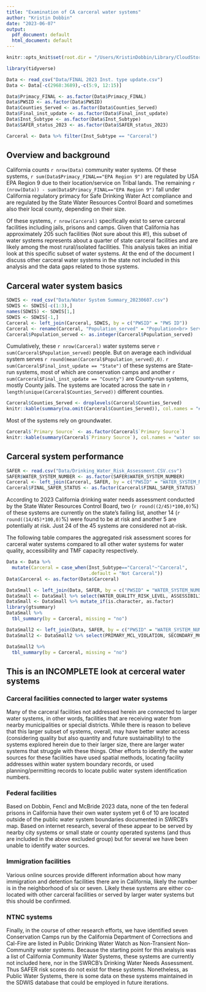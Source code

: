 ```yaml
---
title: "Examination of CA carceral water systems"
author: "Kristin Dobbin"
date: "2023-06-07"
output:
  pdf_document: default
  html_document: default
---
```


```r
knitr::opts_knit$set(root.dir = "/Users/KristinDobbin/Library/CloudStorage/Dropbox/Projects/R_Projects/CAcarceralwatersystems", warning=FALSE, message=FALSE, include=FALSE)
```


```r

library(tidyverse)

Data <- read_csv("Data/FINAL 2023 Inst. type update.csv")
Data <- Data[-c(2968:3689),-c(5:9, 12:15)]

Data$Primacy_FINAL <- as.factor(Data$Primacy_FINAL)
Data$PWSID <- as.factor(Data$PWSID)
Data$Counties_Served <- as.factor(Data$Counties_Served)
Data$Final_inst_update <- as.factor(Data$Final_inst_update)
Data$Inst_Subtype <- as.factor(Data$Inst_Subtype)
Data$SAFER_status_2023 <- as.factor(Data$SAFER_status_2023)

Carceral <- Data %>% filter(Inst_Subtype == "Carceral")
```

## Overview and background

California counts `r nrow(Data)` community water systems. Of these systems,  `r sum(Data$Primacy_FINAL=="EPA Region 9")` are regulated by USA EPA Region 9 due to their location/service on Tribal lands. The remaining `r (nrow(Data)) - sum(Data$Primacy_FINAL=="EPA Region 9")` fall under California regulatory primacy for Safe Drinking Water Act compliance and are regulated by the State Water Resources Control Board and sometimes also their local county, depending on their size. 

Of these systems, `r nrow(Carceral)` specifically exist to serve carceral facilities including jails, prisons and camps. Given that California has approximately 205 such facilities (Not sure about this #!), this subset of water systems represents about a quarter of state carceral facilities and are likely among the most rural/isolated facilities. This analysis takes an initial look at this specific subset of water systems. At the end of the document I discuss other carceral water systems in the state not included in this analysis and the data gaps related to those systems.  

## Carceral water system basics

```r
SDWIS <- read_csv("Data/Water System Summary_20230607.csv")
SDWIS <- SDWIS[-c(1:3),]
names(SDWIS) <- SDWIS[1,]
SDWIS <- SDWIS[-1,]
Carceral <- left_join(Carceral, SDWIS, by = c("PWSID" = "PWS ID"))
Carceral <- rename(Carceral, "Population_served" = "Population<br> Served Count")
Carceral$Population_served <- as.integer(Carceral$Population_served)
```

Cumulatively, these `r nrow(Carceral)` water systems serve  `r sum(Carceral$Population_served)` people. But on average each individual system serves `r round(mean(Carceral$Population_served),0)`. `r sum(Carceral$Final_inst_update == "State")` of these systems are State-run systems, most of which are conservation camps and another `r sum(Carceral$Final_inst_update == "County")` are County-run systems, mostly County jails. The systems are located across the sate in `r length(unique(Carceral$Counties_Served))` different counties.

```r
Carceral$Counties_Served <- droplevels(Carceral$Counties_Served)
knitr::kable(summary(na.omit(Carceral$Counties_Served)), col.names = "# of systems")
```

Most of the systems rely on groundwater. 

```r
Carceral$`Primary Source` <- as.factor(Carceral$`Primary Source`)
knitr::kable(summary(Carceral$`Primary Source`), col.names = "water source")
```


## Carceral system performance 

```r
SAFER <- read.csv("Data/Drinking_Water_Risk_Assessment.CSV.csv")
SAFER$WATER_SYSTEM_NUMBER <- as.factor(SAFER$WATER_SYSTEM_NUMBER)
Carceral <- left_join(Carceral, SAFER, by = c("PWSID" = "WATER_SYSTEM_NUMBER"))
Carceral$FINAL_SAFER_STATUS <- as.factor(Carceral$FINAL_SAFER_STATUS)

```

According to 2023 California drinking water needs assessment conducted by the State Water Resources Control Board, two (`r round((2/45)*100,0)`%) of these systems are currently on the state's failing list, another 14 (`r round((14/45)*100,0)`%) were found to be at risk and another 5 are potentially at risk. Just 24 of the 45 systems are considered not at-risk. 

The following table compares the aggregated risk assessment scores for carceral water systems compared to all other water systems for water quality, accessibility and TMF capacity respectively. 

```r
Data <- Data %>%
  mutate(Carceral = case_when(Inst_Subtype=="Carceral"~"Carceral",
                              .default = "Not Carceral"))
Data$Carceral <- as.factor(Data$Carceral)

DataSmall <- left_join(Data, SAFER, by = c("PWSID" = "WATER_SYSTEM_NUMBER"))
DataSmall <- DataSmall %>% select(WATER_QUALITY_RISK_LEVEL, ASSESSIBILITY_RISK_LEVEL, TMF_CAPACITY_RISK_LEVEL, Carceral)
DataSmall <- DataSmall %>% mutate_if(is.character, as.factor)
library(gtsummary)
DataSmall %>%
  tbl_summary(by = Carceral, missing = "no") 
```


```r
DataSmall2 <- left_join(Data, SAFER, by = c("PWSID" = "WATER_SYSTEM_NUMBER"))
DataSmall2 <- DataSmall2 %>% select(PRIMARY_MCL_VIOLATION, SECONDARY_MCL_VIOLATION, E_COLI_VIOLATION, TREATMENT_TECHNIQUE_VIOLATION, MONITORING_AND_REPORTING_VIOLATION, Carceral)

DataSmall2 %>%
  tbl_summary(by = Carceral, missing = "no") 
```
  


## This is an INCOMPLETE look at cerceral water systems 

### Carceral facilities connected to larger water systems

Many of the carceral facilities not addressed herein are connected to larger water systems, in other words, facilities that are receiving water from nearby municipalities or special districts. While there is reason to believe that this larger subset of systems, overall, may have better water access (considering quality but also quantity and future sustainability) to the systems explored herein due to their larger size, there are larger water systems that struggle with these things. Other efforts to identify the water sources for these facilities have used spatial methods, locating facility addresses within water system boundary records, or used planning/permitting records to locate public water system identification numbers.  

### Federal facilities

Based on Dobbin, Fencl and McBride 2023 data, none of the ten federal prisons in California have their own water system yet 6 of 10 are located outside of the public water system boundaries documented in SWRCB's map. Based on internet research, several of these appear to be served by nearby city systems or small state or county operated systems (and thus are included in the above excluded group) but for several we have been unable to identify water sources. 

### Immigration facilities

Various online sources provide different information about how many immigration and detention facilities there are in California, likely the number is in the neighborhood of six or seven. Likely these systems are either co-located with other carceral facilities or served by larger water systems but this should be confirmed.  

### NTNC systems

Finally, in the course of other research efforts, we have identified seven Conservation Camps run by the California Department of Corrections and Cal-Fire are listed in Public Drinking Water Watch as Non-Transient Non-Community water systems. Because the starting point for this analsyis was a list of California Community Water Systems, these systems are currently not included here, nor in the SWRCB's Drinking Water Needs Assessment. Thus SAFER risk scores do not exist for these systems. Nonetheless, as Public Water Systems, there is some data on these systems maintained in the SDWIS database that could be employed in future iterations. 
